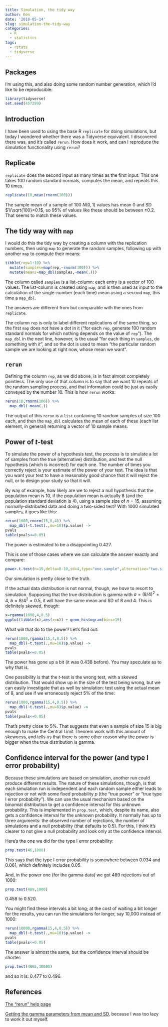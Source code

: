```yaml
---
title: Simulation, the tidy way
author: Ken
date: '2018-05-14'
slug: simulation-the-tidy-way
categories:
  - R
  - statistics
tags:
  - rstats 
  - tidyverse
---
```



## Packages

I'm using this, and also doing some random number generation, which I'd like to be reproducible:

```r
library(tidyverse)
set.seed(457299)
```

## Introduction 

I have been used to using the base R `replicate` for doing simulations, but today I wondered whether there was a Tidyverse equivalent. I discovered there was, and it's called `rerun`. How does it work, and can I reproduce the simulation functionality using `rerun`?

## Replicate

`replicate` does the second input as many times as the first input.
This one takes 100 random standard normals, computes the mean, and repeats this 10 times. 

```r
replicate(10,mean(rnorm(100)))
```

The sample mean of a sample of 100 $N(0,1)$ values has mean 0 and SD $1/\sqrt{100}=0.1$, so 95\% of values like these should be between $\pm 0.2$. That seems to match these values.

## The tidy way with `map`

I would do this the tidy way by creating a column with the replication numbers, then using `map` to generate the random samples, following up with another `map` to compute their means:

```r
tibble(rep=1:10) %>% 
  mutate(samples=map(rep,~rnorm(100))) %>% 
  mutate(means=map_dbl(samples,~mean(.)))
```

The column called `samples` is a list-column: each entry is a vector of 100 values. The list-column is created using `map`, and is then used as input to the calculation of the single-number (each time) mean using a second `map`, this time a `map_dbl`.

The answers are different from but comparable with the ones from `replicate`.

The column `rep` is only to label different replications of the same thing, so the first `map` does *not* have a dot in it ("for each `rep`, generate 100 random standard normals for which nothing depends on the value of `rep`"). The `map_dbl` in the next line, however, is the usual "for each thing in `samples`, do something with *it*", and so the dot is used to mean "the particular random sample we are looking at right now, whose mean we want".

## `rerun`

Defining the column `rep`, as we did above, is in fact almost completely pointless. The only use of that column is to say that we want 10 repeats of the random sampling process, and that information could be just as easily conveyed by the number 10. This is how `rerun` works:

```r
rerun(10,rnorm(100)) %>% 
  map_dbl(~mean(.))
```

The output of this `rerun` is a `list` containing 10 random samples of size 100 each, and then the `map_dbl` calculates the mean of each of these (each list element, in general) returning a vector of 10 sample means. 



## Power of $t$-test
 
To simulate the power of a hypothesis test, the process is to simulate a lot of samples from the true (alternative) distribution, and test the null hypothesis (which is incorrect) for each one. The number of times you correctly reject is your estimate of the power of your test. The idea is that you want your test to have a reasonably good chance that it will reject the null, or to design your study so that it will.

By way of example, how likely are we to reject a null hypothesis that the population mean is 10, if the population mean is actually 8 (and the population standard deviation is 4), using a sample size of $n=15$, assuming normally-distributed data and doing a two-sided test? With 1000 simulated samples, it goes like this:

```r
rerun(1000,rnorm(15,8,4)) %>% 
  map_dbl(~t.test(.,mu=10)$p.value) -> 
pvals
table(pvals<=0.05)
```

The power is estimated to be a disappointing 0.427.

This is one of those cases where we can calculate the answer exactly and compare:

```r
power.t.test(n=15,delta=8-10,sd=4,type="one.sample",alternative="two.sided")
```

Our simulation is pretty close to the truth. 

If the actual data distribution is not normal, though, we *have* to resort to simulation. Supposing that the true distribution is gamma with $a=(8/4)^2=4$, $b=8/4^2=0.5$, it will have the same mean and SD of 8 and 4. This is definitely skewed, though:

```r
x=rgamma(1000,4,0.5)
ggplot(tibble(x),aes(x=x)) + geom_histogram(bins=15)
```

What will that do to the power? Let's find out:

```r
rerun(1000,rgamma(15,4,0.5)) %>% 
  map_dbl(~t.test(.,mu=10)$p.value) -> 
pvals
table(pvals<=0.05)
```

The power has gone up a bit (it was 0.438 before). You may speculate as to why that is.

One possibility is that the $t$-test is the wrong test, with a skewed distribution. That would show up in the size of the test being wrong, but we can easily investigate that as well by simulation: test using the actual mean of 8, and see if we erroneously reject 5% of the time:

```r
rerun(1000,rgamma(15,4,0.5)) %>% 
  map_dbl(~t.test(.,mu=8)$p.value) -> 
pvals
table(pvals<=0.05)
```

That's pretty close to 5%. That suggests that even a sample of size 15 is big enough to make the Central Limit Theorem work with this amount of skewness, and tells us that there is some other reason why the power is bigger when the true distribution is gamma.

## Confidence interval for the power (and type I error probability)

Because these simulations are based on simulation, another run could produce different results. The nature of these simulations, though, is that each simulation run is independent and each random sample either leads to rejection or not with some fixed probability $p$ (the "true power" or "true type I error probability"). We can use the usual mechanism based on the binomial distribution to get a confidence interval for this unknown probability. This is implemented in `prop.test`, which, despite its name, also gets a confidence interval for the unknown probability. It normally has up to three arguments: the observed number of rejections, the number of simulations and a null probability (that defaults to 0.5). For this, I think it's clearer to not give a null probability and look only at the confidence interval.

Here's the one we did for the type I error probability:

```r
prop.test(46,1000)
```

This says that the type I error probability is somewhere between 0.034 and 0.061, which definitely includes 0.05.

And, in the power one (for the gamma data) we got 489 rejections out of 1000:

```r
prop.test(489,1000)
```

0.458 to 0.520.

You might find these intervals a bit long; at the cost of waiting a bit longer for the results, you can run the simulations for longer, say 10,000 instead of 1000:

```r
rerun(10000,rgamma(15,4,0.5)) %>% 
  map_dbl(~t.test(.,mu=10)$p.value) -> 
pvals
table(pvals<=0.05)
```

The answer is almost the same, but the confidence interval should be shorter:

```r
prop.test(4865,10000)
```

and so it is: 0.477 to 0.496.

## References

[The "rerun" help page](https://purrr.tidyverse.org/reference/rerun.html)

[Getting the gamma parameters from mean and  SD](https://math.stackexchange.com/questions/1810257/gamma-functions-mean-and-standard-deviation-through-shape-and-rate), because I was too lazy to work it out myself.